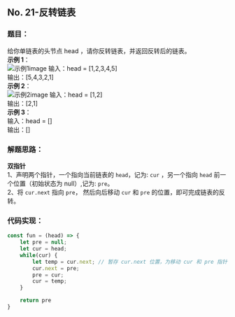 ## No. 21-反转链表
<div className='flex items-center'>
    <ChipDifficult content={'简单'} className='mr-2 text-easyText' />
    <ChipLink
        href={'https://leetcode.cn/problems/reverse-linked-list/description/'}
        content={'No.206 反转链表'}
    />
</div>

### 题目：
给你单链表的头节点 head ，请你反转链表，并返回反转后的链表。    
**示例 1**：  
![示例1image](https://assets.leetcode.com/uploads/2021/02/19/rev1ex1.jpg)
输入：head = [1,2,3,4,5]  
输出：[5,4,3,2,1]  
**示例 2**：  
![示例2image](https://assets.leetcode.com/uploads/2021/02/19/rev1ex2.jpg)
输入：head = [1,2]  
输出：[2,1]  
**示例 3**：  
输入：head = []  
输出：[]  

### 解题思路：
**双指针** <br/>
1、声明两个指针，一个指向当前链表的 `head`，记为: `cur` ，另一个指向 `head` 前一个位置（初始状态为 null）,记为: `pre`。<br/>
2、将 `cur.next` 指向 `pre`， 然后向后移动 `cur` 和 `pre` 的位置，即可完成链表的反转。<br/>

### 代码实现：
```javascript
const fun = (head) => {
    let pre = null;
    let cur = head;
    while(cur) {
        let temp = cur.next; // 暂存 cur.next 位置，为移动 cur 和 pre 指针做准备。
        cur.next = pre;
        pre = cur;
        cur = temp;
    }

    return pre
}
```



